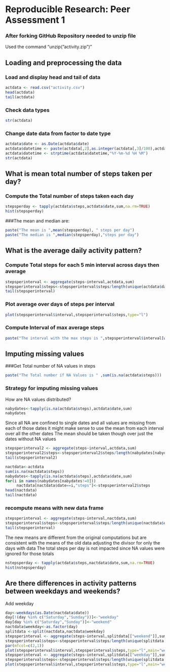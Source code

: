 # Reproducible Research: Peer Assessment 1

### After forking GitHub Repository needed to unzip file

Used the command "unzip("activity.zip")"

## Loading and preprocessing the data

### Load and display head and tail of data
```r
actdata <- read.csv("activity.csv")
head(actdata)
tail(actdata)
```

### Check data types
```r
str(actdata)
```

### Change date data from factor to date type
```r
actdata$date <- as.Date(actdata$date)
actdata$datetime <- paste(actdata[,2],as.integer(actdata[,3]/100),actdata[,3]-100*as.integer(actdata[,3]/100))
actdata$datetime <- strptime(actdata$datetime,"%Y-%m-%d %H %M")
str(actdata)
```

## What is mean total number of steps taken per day?

### Compute the Total number of steps taken each day

```r
stepsperday <- tapply(actdata$steps,actdata$date,sum,na.rm=TRUE)
hist(stepsperday)
```

###The mean and median are:
```r
paste("The mean is ",mean(stepsperday), " steps per day")  
paste("The median is ",median(stepsperday),"steps per day")  
```
## What is the average daily activity pattern?

### Compute Total steps for each 5 min interval across days then average

```r
stepsperinterval <- aggregate(steps~interval,actdata,sum)
stepsperinterval$steps<-stepsperinterval$steps/length(unique(actdata$date))
tail(stepsperinterval)
```

### Plot average over days of steps per interval

```r
plot(stepsperinterval$interval,stepsperinterval$steps,type="l")
```

### Compute Interval of max average steps

```r
paste("The interval with the max steps is ",stepsperinterval$interval[which.max(stepsperinterval$steps)])
```

## Imputing missing values

###Get Total number of NA values in steps
```r
paste("The Total number if NA Values is " ,sum(is.na(actdata$steps)))
```

### Strategy for imputing missing values

How are NA values distributed?
```r
nabydates<-tapply(is.na(actdata$steps),actdata$date,sum)
nabydates
```

Since all NA are confined to single dates and all values are missing from each of those dates it might make sense to use the mean from each interval over all the other dates
The mean should be taken though over just the dates without NA values

```r
stepsperinterval2 <- aggregate(steps~interval,actdata,sum)
stepsperinterval2$steps<-stepsperinterval2$steps/length(nabydates[nabydates==0])
tail(stepsperinterval2)
```


```r
nactdata<-actdata
sum(is.na(nactdata$steps))
nabydates<-tapply(is.na(actdata$steps),actdata$date,sum)
for(i in names(nabydates[nabydates!=0]))
     nactdata[nactdata$date==i,"steps"]<-stepsperinterval2$steps
head(nactdata)
tail(nactdata)
```

### recompute means with new data frame
```r
stepsperinterval <- aggregate(steps~interval,nactdata,sum)
stepsperinterval$steps<-stepsperinterval$steps/length(unique(nactdata$date))
tail(stepsperinterval)
```

The new means are different from the original computations but are consistent with the means of the old data adjusting the divisor for only the days with data
The total steps per day is not impacted since NA values were ignored for those totals
```r
nstepsperday <- tapply(actdata$steps,nactdata$date,sum,na.rm=TRUE)
hist(nstepsperday)
```


## Are there differences in activity patterns between weekdays and weekends?

Add weekday
```r
day<-weekdays(as.Date(nactdata$date))
day[!(day %in% c("Saturday","Sunday"))]<-"weekday"
day[day %in% c("Saturday","Sunday")]<-"weekend"
nactdata$weekday<-as.factor(day)
splitdata <-split(nactdata,nactdata$weekday)
stepsperinterval <- aggregate(steps~interval,splitdata[["weekend"]],sum)
stepsperinterval$steps<-stepsperinterval$steps/length(unique(splitdata[["weekend"]]$date))
par(mfcol=c(2,1))
plot(stepsperinterval$interval,stepsperinterval$steps,type="l",main="weekend")
stepsperinterval <- aggregate(steps~interval,splitdata[["weekday"]],sum)
stepsperinterval$steps<-stepsperinterval$steps/length(unique(splitdata[["weekday"]]$date))
plot(stepsperinterval$interval,stepsperinterval$steps,type="l",main="weekday")
```


